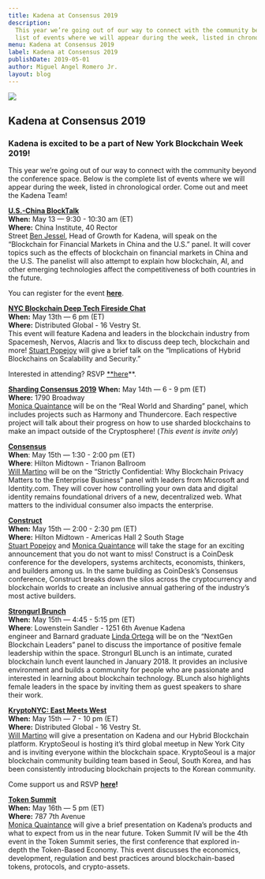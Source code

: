 ```yaml
---
title: Kadena at Consensus 2019
description:
  This year we’re going out of our way to connect with the community beyond the conference space. Below is the complete
  list of events where we will appear during the week, listed in chronological order. Come out and meet the Kadena Team!
menu: Kadena at Consensus 2019
label: Kadena at Consensus 2019
publishDate: 2019-05-01
author: Miguel Angel Romero Jr.
layout: blog
---
```


![](/assets/blog/1_r_A9MY_7i_J8cFdgZAMUMg.webp)

## Kadena at Consensus 2019

### Kadena is excited to be a part of New York Blockchain Week 2019!

This year we’re going out of our way to connect with the community beyond the conference space. Below is the complete
list of events where we will appear during the week, listed in chronological order. Come out and meet the Kadena Team!

**[U.S.-China BlockTalk](https://www.fintech4good.co/events-1/us-china-blocktalk)**  
**When:** May 13 — 9:30 - 10:30 am (ET)  
**Where:** China Institute, 40 Rector  
Street [Ben Jessel](http://twitter.com/benjessel), Head of Growth for Kadena, will speak on the “Blockchain for
Financial Markets in China and the U.S.” panel. It will cover topics such as the effects of blockchain on financial
markets in China and the U.S. The panelist will also attempt to explain how blockchain, AI, and other emerging
technologies affect the competitiveness of both countries in the future.

You can register for the event **[here](https://www.fintech4good.co/events-1/us-china-blocktalk)**.

**[NYC Blockchain Deep Tech Fireside Chat](http://bit.ly/nycbfcKadena)**  
**When:** May 13th — 6 pm (ET)  
**Where:** Distributed Global - 16 Vestry St.  
This event will feature Kadena and leaders in the blockchain industry from Spacemesh, Nervos, Alacris and 1kx to discuss
deep tech, blockchain and more! [Stuart Popejoy](https://twitter.com/sirlensalot) will give a brief talk on the
“Implications of Hybrid Blockchains on Scalability and Security.”

Interested in attending? RSVP [\*\*here](http://bit.ly/nycbfcKadena)\*\*.

**[Sharding Consensus 2019](https://www.eventbrite.com/e/sharding-consensus-2019-tickets-61205386960)** **When:** May
14th — 6 - 9 pm (ET)  
**Where:** 1790 Broadway  
[Monica Quaintance](http://twitter.com/quaintm) will be on the “Real World and Sharding” panel, which includes projects
such as Harmony and Thundercore. Each respective project will talk about their progress on how to use sharded
blockchains to make an impact outside of the Cryptosphere! (_This event is invite only_)

**[Consensus](https://www.coindesk.com/events/consensus-2019/agenda#agenda)**  
**When**: May 15th — 1:30 - 2:00 pm (ET)  
**Where**: Hilton Midtown - Trianon Ballroom  
[Will Martino](https://twitter.com/_wjmartino_) will be on the “Strictly Confidential: Why Blockchain Privacy Matters to
the Enterprise Business” panel with leaders from Microsoft and Identity.com. They will cover how controlling your own
data and digital identity remains foundational drivers of a new, decentralized web. What matters to the individual
consumer also impacts the enterprise.

**[Construct](https://www.coindesk.com/events/consensus-2019/construct)**  
**When:** May 15th — 2:00 - 2:30 pm (ET)  
**Where:** Hilton Midtown - Americas Hall 2 South Stage  
[Stuart Popejoy](http://twitter.com/sirlensalot) and [Monica Quaintance](http://twitter.com/quaintm) will take the stage
for an exciting announcement that you do not want to miss! Construct is a CoinDesk conference for the developers,
systems architects, economists, thinkers, and builders among us. In the same building as CoinDesk’s Consensus
conference, Construct breaks down the silos across the cryptocurrency and blockchain worlds to create an inclusive
annual gathering of the industry’s most active builders.

**[Strongurl Brunch](https://strongurl.splashthat.com/)**  
**When:** May 15th — 4:45 - 5:15 pm (ET)  
**Where**: Lowenstein Sandler - 1251 6th Avenue Kadena  
engineer and Barnard graduate [Linda Ortega](https://twitter.com/linda_ioc) will be on the “NextGen Blockchain Leaders”
panel to discuss the importance of positive female leadership within the space. Strongurl BLunch is an intimate, curated
blockchain lunch event launched in January 2018. It provides an inclusive environment and builds a community for people
who are passionate and interested in learning about blockchain technology. BLunch also highlights female leaders in the
space by inviting them as guest speakers to share their work.

**[KryptoNYC: East Meets West](http://bit.ly/KadenaKryptoNYC)**  
**When:** May 15th — 7 - 10 pm (ET)  
**Where:** Distributed Global - 16 Vestry St.  
[Will Martino](https://twitter.com/_wjmartino_) will give a presentation on Kadena and our Hybrid Blockchain platform.
KryptoSeoul is hosting it’s third global meetup in New York City and is inviting everyone within the blockchain space.
KryptoSeoul is a major blockchain community building team based in Seoul, South Korea, and has been consistently
introducing blockchain projects to the Korean community.

Come support us and RSVP **[here](http://bit.ly/KadenaKryptoNYC)!**

**[Token Summit](http://tokensummit.com/)**  
**When:** May 16th — 5 pm (ET)  
**Where:** 787 7th Avenue  
[Monica Quaintance](http://twitter.com/quaintm) will give a brief presentation on Kadena’s products and what to expect
from us in the near future. Token Summit IV will be the 4th event in the Token Summit series, the first conference that
explored in-depth the Token-Based Economy. This event discusses the economics, development, regulation and best
practices around blockchain-based tokens, protocols, and crypto-assets.
